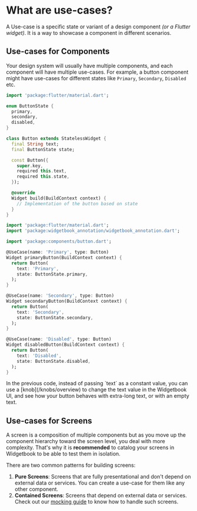 # What are use-cases?

A Use-case is a specific state or variant of a design component _(or a Flutter widget)_. It is a way to showcase a component in different scenarios.

## Use-cases for Components

Your design system will usually have multiple components, and each component will have multiple use-cases. For example, a button component might have use-cases for different states like `Primary`, `Secondary`, `Disabled` etc.

```dart title="components/lib/button.dart"
import 'package:flutter/material.dart';

enum ButtonState {
  primary,
  secondary,
  disabled,
}

class Button extends StatelessWidget {
  final String text;
  final ButtonState state;

  const Button({
    super.key,
    required this.text,
    required this.state,
  });

  @override
  Widget build(BuildContext context) {
    // Implementation of the button based on state
  }
}
```

```dart title="widgetbook/lib/button.dart"
import 'package:flutter/material.dart';
import 'package:widgetbook_annotation/widgetbook_annotation.dart';

import 'package:components/button.dart';

@UseCase(name: 'Primary', type: Button)
Widget primaryButton(BuildContext context) {
  return Button(
    text: 'Primary',
    state: ButtonState.primary,
  );
}

@UseCase(name: 'Secondary', type: Button)
Widget secondaryButton(BuildContext context) {
  return Button(
    text: 'Secondary',
    state: ButtonState.secondary,
  );
}

@UseCase(name: 'Disabled', type: Button)
Widget disabledButton(BuildContext context) {
  return Button(
    text: 'Disabled',
    state: ButtonState.disabled,
  );
}
```

<Info>
  In the previous code, instead of passing `text` as a constant value, you can
  use a [knob](/knobs/overview) to change the text value in the Widgetbook UI, and see
  how your button behaves with extra-long text, or with an empty text.
</Info>

## Use-cases for Screens

A screen is a composition of multiple components but as you move up the component hierarchy toward the screen level, you deal with more complexity. That's why it is **recommended** to catalog your screens in Widgetbook to be able to test them in isolation.

There are two common patterns for building screens:

1. **Pure Screens**: Screens that are fully presentational and don't depend on external data or services. You can create a use-case for them like any other component.
2. **Contained Screens**: Screens that depend on external data or services. Check out our [mocking guide](/guides/mocking) to know how to handle such screens.
